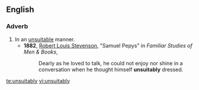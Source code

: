 ==English==

===Adverb===
{{en-adv}}

# In an [[unsuitable]] manner.
#* '''1882''', [[w:Robert_Louis_Stevenson|Robert Louis Stevenson]], "Samuel Pepys" in ''Familiar Studies of Men & Books'', 
#*: Dearly as he loved to talk, he could not enjoy nor shine in a conversation when he thought himself '''unsuitably''' dressed.

[[te:unsuitably]]
[[vi:unsuitably]]